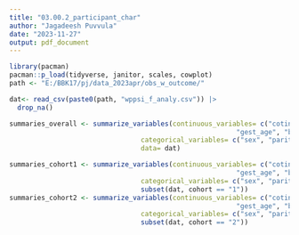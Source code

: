 ```yaml
---
title: "03.00.2_participant_char"
author: "Jagadeesh Puvvula"
date: "2023-11-27"
output: pdf_document
---
```


```r

library(pacman)
pacman::p_load(tidyverse, janitor, scales, cowplot)
path <- "E:/BBK17/pj/data_2023apr/obs_w_outcome/"

dat<- read_csv(paste0(path, "wppsi_f_analy.csv")) |> 
  drop_na()
```

```r
summaries_overall <- summarize_variables(continuous_variables= c("cotinine", "mom_age", "home_score_total", 
                                                         "gest_age", "b_wght", "b_length"),
                                 categorical_variables= c("sex", "parity_n", "edu3", "fish_int_pm"),
                                 data= dat)

summaries_cohort1 <- summarize_variables(continuous_variables= c("cotinine", "mom_age", "home_score_total", 
                                                         "gest_age", "b_wght", "b_length"),
                                 categorical_variables= c("sex", "parity_n", "edu3", "fish_int_pm"),
                                 subset(dat, cohort == "1"))
summaries_cohort2 <- summarize_variables(continuous_variables= c("cotinine", "mom_age", "home_score_total", 
                                                         "gest_age", "b_wght", "b_length"),
                                 categorical_variables= c("sex", "parity_n", "edu3", "fish_int_pm"),
                                 subset(dat, cohort == "2"))
```


